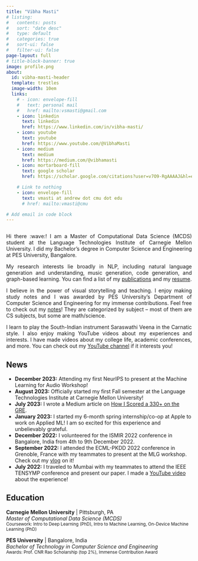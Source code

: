 ```yaml
---
title: "Vibha Masti"
# listing:
#   contents: posts
#   sort: "date desc"
#   type: default
#   categories: true
#   sort-ui: false
#   filter-ui: false
page-layout: full
# title-block-banner: true
image: profile.png
about: 
  id: vibha-masti-header
  template: trestles
  image-width: 10em
  links:
    # - icon: envelope-fill
    #   text: personal mail
    #   href: mailto:vsmasti@gmail.com
    - icon: linkedin
      text: linkedin
      href: https://www.linkedin.com/in/vibha-masti/
    - icon: youtube
      text: youtube
      href: https://www.youtube.com/@VibhaMasti
    - icon: medium
      text: medium
      href: https://medium.com/@vibhamasti
    - icon: mortarboard-fill
      text: google scholar
      href: https://scholar.google.com/citations?user=v7O9-RgAAAAJ&hl=en

    # Link to nothing
    - icon: envelope-fill
      text: vmasti at andrew dot cmu dot edu
      # href: mailto:vmasti@cmu

# Add email in code block
---
```


:::{#vibha-masti-header}


```
```

<div style="text-align: justify"> 
Hi there :wave:! I am a Master of Computational Data Science (MCDS) student at the Language Technologies Institute of Carnegie Mellon University. I did my Bachelor's degree in Computer Science and Engineering at PES University, Bangalore.

My research interests lie broadly in NLP, including natural language generation and understanding, music generation, code generation, and graph-based learning. You can find a list of my [publications](pubs.qmd) and my [resume](resumes/Resume_VibhaMasti.pdf).

I believe in the power of visual storytelling and teaching. I enjoy making study notes and I was awarded by PES University's Department of Computer Science and Engineering for my immense contributions. Feel free to check out my [notes](notes.qmd)! They are categorized by subject -- most of them are CS subjects, but some are math/science.

I learn to play the South-Indian instrument Saraswathi Veena in the Carnatic style. I also enjoy making YouTube videos about my experiences and interests. I have made videos about my college life, academic conferences, and more. You can check out my [YouTube channel](https://www.youtube.com/@VibhaMasti) if it interests you! 

</div>

:::


## News

- **December 2023:** Attending my first NeurIPS to present at the Machine Learning for Audio Workshop!
- **August 2023:** Officially started my first Fall semester at the Language Technologies Institute at Carnegie Mellon University! 
- **July 2023:** I wrote a Medium article on [How I Scored a 330+ on the GRE](https://medium.com/@vibhamasti/how-i-scored-a-334-on-the-gre-415b98c0f56d).
- **January 2023:** I started my 6-month spring internship/co-op at Apple to work on Applied ML! I am so excited for this experience and unbelievably grateful.
- **December 2022:** I volunteered for the ISMIR 2022 conference in Bangalore, India from 4th to 9th December 2022.
- **September 2022:** I attended the ECML-PKDD 2022 conference in Grenoble, France with my teammates to present at the MLG workshop. Check out my [vlog](https://youtu.be/l-xS1BjREHs) on it!
- **July 2022:** I traveled to Mumbai with my teammates to attend the IEEE TENSYMP conference and present our paper. I made a [YouTube video](https://www.youtube.com/watch?v=T6xu4eKhvac) about the experience!
<!-- - **June 6, 2022** I started my summer internship at Goldman Sachs. -->
<!-- - **[06/03]** Made my first ever [vlog](https://www.youtube.com/watch?v=EzQwSakbJ_U&t=4s)! It's about my 6th semester of college which was (finally) in-person! -->


## Education

**Carnegie Mellon University** | Pittsburgh, PA \
_Master of Computational Data Science (MCDS)_ \
<small>Coursework: Intro to Deep Learning (PhD), Intro to Machine Learning, On-Device Machine Learning (PhD)</small> \

**PES University** | Bangalore, India \
_Bachelor of Technology in Computer Science and Engineering_ \
<small>Awards: Prof. CNR Rao Scholarship (top 2%), Immense Contribution Award</small> \
